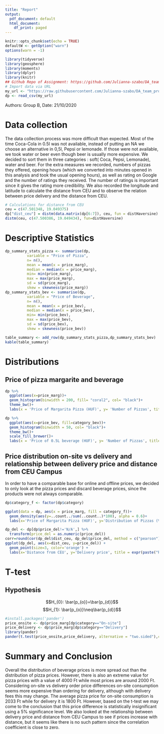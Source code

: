---
title: "Report"
output:
  pdf_document: default
  html_document:
    df_print: paged
---

```{r setup, include=FALSE}
knitr::opts_chunk$set(echo = TRUE)
defaultW <- getOption("warn") 
options(warn = -1)
```

```{r, include=F, message=FALSE, echo=FALSE, eval=TRUE}
library(tidyverse)
library(geosphere)
library(moments)
library(dplyr)
library(knitr)
## Github Repo of Assignment: https://github.com/Julianna-szabo/DA_team_project
# Import data via URL
my_url <- "https://raw.githubusercontent.com/Julianna-szabo/DA_team_project/master/data/raw/dp.csv"
dp <- read_csv(my_url)
```
Authors: Group B,
Date: 21/10/2020

# Data collection

The data collection process was more difficult than expected. Most of the time Coca-Cola in 0.5l was not available, instead of putting an NA we choose an alternative in 0,5l, Pepsi or lemonade. If those were not available, we took water or beer even though beer is usually more expensive. We decided to sort them in three categories : soft( Coca, Pepsi, Lemonade), water and beer. For the extra measures we recorded, numbers of pizzas they offered, opening hours (which we converted into minutes opened in this analysis and took the usual opening hours), as well as rating on Google and the number of ratings they received. The number of ratings is important since it gives the rating more credibility. We also recorded the longitude and latitude to calculate the distance from CEU and to observe the relation between price delivery and the distance from CEU.


```{r, echo=FALSE, eval=TRUE, include=FALSE}
# Calculations for distance from CEU
ceu = c(47.501348, 19.049375)
dp["dist_ceu"] = distm(data.matrix(dp[6:7]), ceu, fun = distHaversine)
distm(ceu, c(47.500386, 19.049434), fun=distHaversine)

```

# Descriptive Statistics

```{r, eval=TRUE, echo=FALSE, results='asis'}
dp_summary_stats_pizza <- summarise(dp,
          variable = "Price of Pizza",
          n= n(),
          mean = mean(x = price_marg),
          median = median(x = price_marg),
          min= min(price_marg),
          max = max(price_marg),
          sd = sd(price_marg),
          skew = skewness(price_marg))
dp_summary_stats_bev <- summarise(dp,
          variable = "Price of Beverage",
          n= n(),
          mean = mean(x = price_bev),
          median = median(x = price_bev),
          min= min(price_bev),
          max = max(price_bev),
          sd = sd(price_bev),
          skew = skewness(price_bev))

table_summary <- add_row(dp_summary_stats_pizza,dp_summary_stats_bev)
kable(table_summary)
```

# Distributions
## Price of pizza margarite and beverage

```{r, echo=FALSE, figures-side, fig.show="hold", out.width="50%"}
dp %>% 
  ggplot(aes(x=price_marg))+
  geom_histogram(binwidth = 200, fill= "coral2", col= "black")+
  theme_bw()+
  labs(x = 'Price of Margarita Pizza (HUF)', y= 'Number of Pizzas', title = "Distribution of Price for Pizza")

dp %>% 
  ggplot(aes(x=price_bev, fill=category_bev))+
  geom_histogram(binwidth = 50, col= "black")+
  theme_bw()+
  scale_fill_brewer()+
  labs(x = 'Price of 0.5L beverage (HUF)', y= 'Number of Pizzas', title = "Distribution of Price for Beverage by category")
```

## Price distribution on-site vs delivery and relationship between delivery price and distance from CEU Campus

In order to have a comparable base for online and offline prices, we decided to only look at the pizza prices and discard beverage prices, since the products were not always comparable.

```{r, echo=FALSE, dodge-st, fig.show = "hold", out.width = "50%"}
dp$category_f <- factor(dp$category)

ggplot(data = dp, aes(x = price_marg, fill = category_f))+
  geom_density(aes(y=..count../sum(..count..)*100), alpha = 0.6)+
  labs(x='Price of Margarita Pizza (HUF)', y='Distribution of Pizzas (%)', title = "Distribution of Price for On-site and Delivery", fill= 'category')

dp_del <- dp[dp$price_del!='N/A',] %>% 
  transform(price_del = as.numeric(price_del))
corr=round(cor(dp_del$dist_ceu, dp_del$price_del, method = c("pearson")),4)
ggplot(dp_del, aes(x=dist_ceu, y=price_del)) +
  geom_point(size=3, color='orange') +
  labs(x='Distance from CEU', y='Delivery price', title = expr(paste("Relationship between delivery price and distance from CEU, ", rho, "=",!!corr)))

```

# T-test
## Hypothesis
$$H_{0}: \bar{p_{o}}=\bar{p_{d}}$$
$$H_{1}: \bar{p_{o}}\neq\bar{p_{d}}$$

```{r, echo=FALSE, results='asis', message=FALSE}
#install.packages('pander')
price_onsite <- dp$price_marg[dp$category=="On-site"]
price_delivery <- dp$price_marg[dp$category=="Delivery"]
library(pander)
pander(t.test(price_onsite,price_delivery, alternative = "two.sided"),conf.int =TRUE)
```

# Summary and Conclusion

Overall the distribution of beverage prices is more spread out than the distribution of pizza prices. However, there is also an extreme value for pizza prices with a value of 4000 Ft while most prices are around 2000 Ft. Considering on-site vs delivery order price differences on-site consumption seems more expensive than ordering for delivery, although with delivery fees this may change. The average pizza price for on-site consumption is 2033 Ft while for delivery it is 1800 Ft. However, based on the t-test we may come to the conclusion that this price difference is statistically insignificant using a 5% significance level. We also looked at the relationship between delivery price and distance from CEU Campus to see if prices increase with distance, but it seems like there is no such pattern since the correlation coefficient is close to zero.